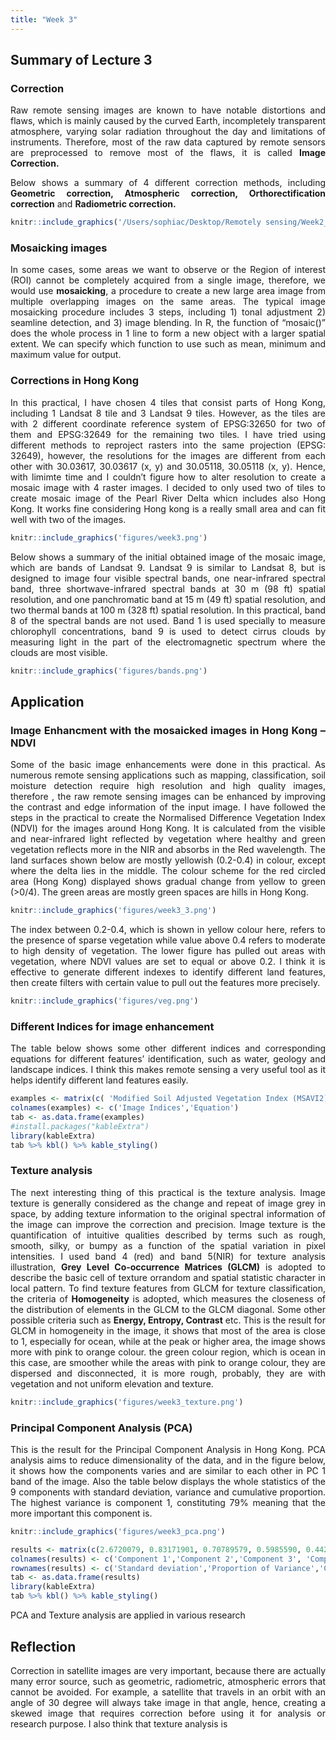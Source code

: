 ```yaml
---
title: "Week 3"
---
```


<div style="text-align: justify">

## Summary of Lecture 3
### Correction
Raw remote sensing images are known to have notable distortions and flaws, which is mainly caused by the curved Earth, incompletely transparent atmosphere, varying solar radiation throughout the day and limitations of instruments. Therefore, most of the raw data captured by remote sensors are preprocessed to remove most of the flaws, it is called **Image Correction.**

Below shows a summary of 4 different correction methods, including **Geometric correction, Atmospheric correction, Orthorectification correction** and **Radiometric correction.**

```r
knitr::include_graphics('/Users/sophiac/Desktop/Remotely sensing/Week2_quarto/Week2_Quarto/figures/correction summary.jpg')
```

### Mosaicking images
In some cases, some areas we want to observe or the Region of interest (ROI) cannot be completely acquired from a single image, therefore, we would use **mosaicking**, a procedure to create a new large area image from multiple overlapping images on the same areas. The typical image mosaicking procedure includes 3 steps, including 1) tonal adjustment 2) seamline detection, and 3) image blending. In R, the function of "mosaic()" does the whole process in 1 line to form a new object with a larger spatial extent. We can specify which function to use such as mean, minimum and maximum value for output.

### Corrections in Hong Kong
In this practical, I have chosen 4 tiles that consist parts of Hong Kong, including 1 Landsat 8 tile and 3 Landsat 9 tiles. However, as the tiles are with 2 different coordinate reference system of EPSG:32650 for two of them and EPSG:32649 for the remaining two tiles. I have tried using different methods to reproject rasters into the same projection (EPSG: 32649), however, the resolutions for the images are different from each other with 30.03617, 30.03617 (x, y) and 30.05118, 30.05118 (x, y). Hence, with limimte time and I couldn't figure how to alter resolution to create a mosaic image with 4 raster images. I decided to only used two of tiles to create mosaic image of the Pearl River Delta whicn includes also Hong Kong. It works fine considering Hong kong is a really small area and can fit well with two of the images.

```r
knitr::include_graphics('figures/week3.png')

```

Below shows a summary of the initial obtained image of the mosaic image, which are bands of Landsat 9. Landsat 9 is similar to Landsat 8, but is designed to image four visible spectral bands, one near-infrared spectral band, three shortwave-infrared spectral bands at 30 m (98 ft) spatial resolution, and one panchromatic band at 15 m (49 ft) spatial resolution, and two thermal bands at 100 m (328 ft) spatial resolution. In this practical, band 8 of the spectral bands are not used. Band 1 is used specially to measure chlorophyll concentrations, band 9 is used to detect cirrus clouds by measuring light in the part of the electromagnetic spectrum where the clouds are most visible.

```r
knitr::include_graphics('figures/bands.png')
```

## Application
### Image Enhancment with the mosaicked images in Hong Kong -- NDVI
Some of the basic image enhancements were done in this practical. As numerous remote sensing applications such as mapping, classification, soil moisture detection require high resolution and high quality images, therefore , the raw remote sensing images can be enhanced by improving the contrast and edge information of the input image. I have followed the steps in the practical to create the Normalised Difference Vegetation Index (NDVI) for the images around Hong Kong. It is calculated from the visible and near-infrared light reflected by vegetation where healthy and green vegetation reflects more in the NIR and absorbs in the Red wavelength. The land surfaces shown below are mostly yellowish (0.2-0.4) in colour, except where the delta lies in the middle. The colour scheme for the red circled area (Hong Kong) displayed shows gradual change from yellow to green (\>0/4). The green areas are mostly green spaces are hills in Hong Kong.

```r
knitr::include_graphics('figures/week3_3.png')

```

The index between 0.2-0.4, which is shown in yellow colour here, refers to the presence of sparse vegetation while value above 0.4 refers to moderate to high density of vegetation. The lower figure has pulled out areas with vegetation, where NDVI values are set to equal or above 0.2. I think it is effective to generate different indexes to identify different land features, then create filters with certain value to pull out the features more precisely.

```r
knitr::include_graphics('figures/veg.png')
```

### Different Indices for image enhancement
The table below shows some other different indices and corresponding equations for different features' identification, such as water, geology and landscape indices. I think this makes remote sensing a very useful tool as it helps identify different land features easily.

```r
examples <- matrix(c( 'Modified Soil Adjusted Vegetation Index (MSAVI2)','MSAVI2 = (1/2)*(2(NIR+1)-sqrt((2*NIR+1)2-8(NIR-Red)))','Soil-Adjusted Vegetation Index (SAVI)','SAVI = ((NIR - Red) / (NIR + Red + L)) x (1 + L)','Normalized Difference Snow Index (NDSI)', 'NDSI = (Green - SWIR) / (Green + SWIR)', 'Modified Normalized Difference Water Index (MNDWI)','MNDWI = (Green - SWIR) / (Green + SWIR)', 'Normalized Difference Moisture Index (NDMI)', 'NDMI = (NIR - SWIR1)/(NIR + SWIR1)', 'Clay Mineral Ratio', 'Clay Minerals Ratio = SWIR1 / SWIR2', 'Ferrous Minerals Ratio','Ferrous Minerals Ratio = SWIR / NIR', 'Iron Oxide Ratio', 'Iron Oxide Ratio = Red / Blue', 'Burn Area Index (BAI)', 'BAI = 1/((0.1 -RED)^2 + (0.06 - NIR)^2)', 'Normalized Burn Ratio Index (NBRI)', 'NBR = (NIR - SWIR) / (NIR+ SWIR)', 'Normalized Difference Built-up Index (NDBI)', 'NDBI = (SWIR - NIR) / (SWIR + NIR)'), ncol = 2, byrow = T)
colnames(examples) <- c('Image Indices','Equation')
tab <- as.data.frame(examples)
#install.packages("kableExtra")
library(kableExtra)
tab %>% kbl() %>% kable_styling()
```

### Texture analysis
The next interesting thing of this practical is the texture analysis. Image texture is generally considered as the change and repeat of image grey in space, by adding texture information to the original spectral information of the image can improve the correction and precision. Image texture is the quantification of intuitive qualities described by terms such as rough, smooth, silky, or bumpy as a function of the spatial variation in pixel intensities. I used band 4 (red) and band 5(NIR) for texture analysis illustration, **Grey Level Co-occurrence Matrices (GLCM)** is adopted to describe the basic cell of texture orrandom and spatial statistic character in local pattern. To find texture features from GLCM for texture classification, the criteria of **Homogeneity** is adopted, which measures the closeness of the distribution of elements in the GLCM to the GLCM diagonal. Some other possible criteria such as **Energy, Entropy, Contrast** etc.
This is the result for GLCM in homogeneity in the image, it shows that most of the area is close to 1, especially for ocean, while at the peak or higher area, the image shows more with pink to orange colour. the green colour region, which is ocean in this case, are smoother while the areas with pink to orange colour, they are dispersed and disconnected, it is more rough, probably, they are with vegetation and not uniform elevation and texture. 
```r
knitr::include_graphics('figures/week3_texture.png')

```

### Principal Component Analysis (PCA)
This is the result for the Principal Component Analysis in Hong Kong. PCA analysis aims to reduce dimensionality of the data, and in the figure below, it shows how the components varies and are similar to each other in PC 1 band of the image.  Also the table below displays the whole statistics of the 9 components with standard deviation, variance and cumulative proportion. The highest variance is component 1, constituting 79% meaning that the more important this component is. 

```r
knitr::include_graphics('figures/week3_pca.png')

```

```r
results <- matrix(c(2.6720079, 0.83171901, 0.70789579, 0.5985590, 0.4424598, 0.290805771, 0.129419504, 0.100884842, 0.0442960741,0.7932918, 0.07686183, 0.05567961, 0.0398081, 0.0217523, 0.009396444, 0.001861045, 0.001130861, 0.0002180158,0.7932918, 0.87015363, 0.92583324, 0.9656413, 0.9873936, 0.996790078, 0.998651123, 0.999781984, 1.0000000000), ncol = 9, byrow = T)
colnames(results) <- c('Component 1','Component 2','Component 3', 'Component 4','Component 5','Component 6','Component 7','Component 8','Component 9')
rownames(results) <- c('Standard deviation','Proportion of Variance','Cumulative Proportion')
tab <- as.data.frame(results)
library(kableExtra)
tab %>% kbl() %>% kable_styling()

```

PCA and Texture analysis are applied in various research

## Reflection
Correction in satellite images are very important, because there are actually many error source, such as geometric, radiometric, atmospheric errors that cannot be avoided. For example, a satellite that travels in an orbit with an angle of 30 degree will always take image in that angle, hence, creating a skewed image that requires correction before using it for analysis or research purpose. I also think that texture analysis is 





